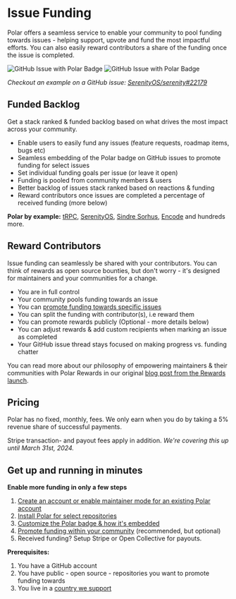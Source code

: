 # Issue Funding

Polar offers a seamless service to enable your community to pool
funding towards issues - helping support, upvote and fund the most impactful
efforts. You can also easily reward contributors a share of the funding once the
issue is completed.

![GitHub Issue with Polar Badge](../gh-badged.dark.jpg)
![GitHub Issue with Polar Badge](../gh-badged.light.jpg)

*Checkout an example on a GitHub issue: [SerenityOS/serenity#22179](https://github.com/SerenityOS/serenity/issues/22179)*

## Funded Backlog
Get a stack ranked & funded backlog based on what drives the most impact across your community.

* Enable users to easily fund any issues (feature requests, roadmap items, bugs
  etc)
* Seamless embedding of the Polar badge on GitHub issues to promote funding for
  select issues
* Set individual funding goals per issue (or leave it open)
* Funding is pooled from community members & users
* Better backlog of issues stack ranked based on reactions & funding
* Reward contributors once issues are completed a percentage of received funding
  (more below)

**Polar by example:** [tRPC](https://polar.sh/trpc/issues), [SerenityOS](https://polar.sh/serenityos/issues), [Sindre Sorhus](https://polar.sh/sindresorhus/issues), [Encode](https://polar.sh/encode/issues) and hundreds more.

## Reward Contributors

Issue funding can seamlessly be shared with your contributors. You can think of
rewards as open source bounties, but don't worry  - it's designed for
maintainers and your communities for a change.

- You are in full control
- Your community pools funding towards an issue
- You can [promote funding towards specific
  issues](/docs/overview/issue-funding/workflow)
- You can split the funding with contributor(s), i.e reward them
- You can promote rewards publicly (Optional - more details below)
- You can adjust rewards & add custom recipients when marking an issue as
  completed
- Your GitHub issue thread stays focused on making progress vs. funding chatter

You can read more about our philosophy of empowering maintainers & their
communities with Polar Rewards in our original [blog post from the Rewards launch](https://blog.polar.sh/introducing-rewards/).


## Pricing

Polar has no fixed, monthly, fees. We only earn when you do by taking a 5% revenue share of successful payments.

Stripe transaction- and payout fees apply in addition. _We're covering this up until March 31st, 2024._


## Get up and running in minutes

**Enable more funding in only a few steps**

1. [Create an account or enable maintainer mode for an existing Polar
   account](/docs/overview/issue-funding/getting-started#creating-a-new-account)
2. [Install Polar for select
   repositories](/docs/overview/issue-funding/getting-started#install-the-polar-github-app)
3. [Customize the Polar badge & how it's embedded](/docs/overview/issue-funding/getting-started#badge-settings)
4. [Promote funding within your
   community](/docs/overview/issue-funding/promote) (recommended,
   but optional)
5. Received funding? Setup Stripe or Open Collective for payouts.

**Prerequisites:**

1. You have a GitHub account
2. You have public - open source - repositories you want to promote funding
   towards
3. You live in a [country we support](/docs/overview/faq/for-maintainers/#which-countries-are-supported)

